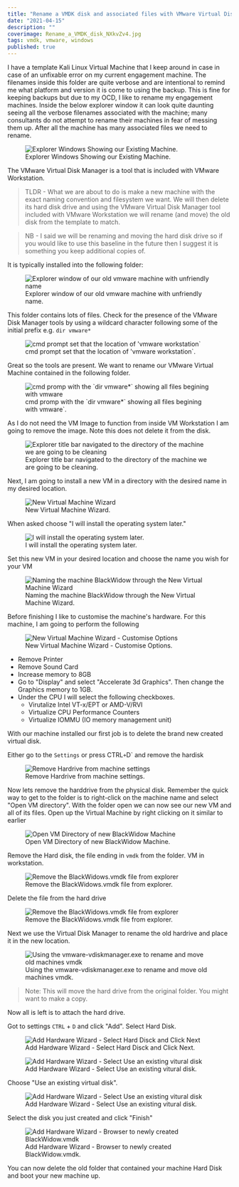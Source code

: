 ```yaml
---
title: "Rename a VMDK disk and associated files with VMware Virtual Disk Manager"
date: "2021-04-15"
description: ""
coverimage: Rename_a_VMDK_disk_NXkvZv4.jpg
tags: vmdk, vmware, windows
published: true
---
```

I have a template Kali Linux Virtual Machine that I keep around in case in case of an unfixable error on my current engagement machine. The filenames inside this folder are quite verbose and are intentional to remind me what platform and version it is come to using the backup. This is fine for keeping backups but due to my OCD, I like to rename my engagement machines. Inside the below explorer window it can look quite daunting seeing all the verbose filenames associated with the machine; many consultants do not attempt to rename their machines in fear of messing them up. After all the machine has many associated files we need to rename. 

<figure class="figure text-center col-xs-12 col-sm-12 col-lg-12">
  <img src="2d42660e-1b6f-4ccb-a499-b4ea35c8ad7e.png" class="img-fluid" alt="Explorer Windows Showing our Existing Machine.">
<figcaption class="figure-caption text-center fw-normal text-dark">Explorer Windows Showing our Existing Machine.</figcaption>
</figure>

The VMware Virtual Disk Manager is a tool that is included with VMware Workstation. 

> TLDR - What we are about to do is make a new machine with the exact naming convention and filesystem we want. We will then delete its hard disk drive and using the VMware Virtual Disk Manager tool included with VMware Workstation we will rename (and move) the old disk from the template to match. 

> NB - I said we will be renaming and moving the hard disk drive so if you would like to use this baseline in the future then I suggest it is something you keep additional copies of. 


It is typically installed into the following folder:

<figure class="figure text-center col-xs-12 col-sm-12 col-lg-12">
  <img src="02a92320-760d-4845-916a-e4edc0ab6fdf.png" class="img-fluid" alt="Explorer window of our old vmware machine with unfriendly name">
<figcaption class="figure-caption text-center fw-normal text-dark">Explorer window of our old vmware machine with unfriendly name.</figcaption>
</figure>


This folder contains lots of files. Check for the presence of the VMware Disk Manager tools by using a wildcard character following some of the initial prefix e.g.  `dir vmware*`

<figure class="figure text-center col-xs-12 col-sm-12 col-lg-12">
 <img src="6be777e4-da34-4b67-9528-367bbffcd5cb.png" class="img-fluid" alt="cmd prompt set that the location of 'vmware workstation`">
<figcaption class="figure-caption text-center fw-normal text-dark">cmd prompt set that the location of 'vmware workstation`.</figcaption>
</figure>



Great so the tools are present. We want to rename our VMware Virtual Machine contained in the following folder. 

<figure class="figure text-center col-xs-12 col-sm-12 col-lg-12">
 <img src="2a5184cd-9612-41a4-bee7-12ba20938960.png" class="img-fluid" alt="cmd promp with the `dir vmware*` showing all files begining with vmware">
<figcaption class="figure-caption text-center fw-normal text-dark">cmd promp with the `dir vmware*` showing all files begining with vmware`.</figcaption>
</figure>


As I do not need the VM Image to function from inside VM Workstation I am going to remove the image. Note this does not delete it from the disk. 


<figure class="figure text-center col-xs-12 col-sm-12 col-lg-12">
 <img src="a254b426-3829-407b-8d4c-f7a71bb0ba91.png" class="img-fluid" alt="Explorer title bar navigated to the directory of the machine we are going to be cleaning">
<figcaption class="figure-caption text-center fw-normal text-dark">Explorer title bar navigated to the directory of the machine we are going to be cleaning.</figcaption>
</figure>

Next, I am going to install a new VM in a directory with the desired name in my desired location. 

<figure class="figure text-center col-xs-12 col-sm-12 col-lg-12">
 <img src="0dd01745-5d59-4429-8564-dcc8d3cb1ebf.png" class="img-fluid" alt="New Virtual Machine Wizard">
<figcaption class="figure-caption text-center fw-normal text-dark">New Virtual Machine Wizard.</figcaption>
</figure>

When asked choose "I will install the operating system later."

<figure class="figure text-center col-xs-12 col-sm-12 col-lg-12">
 <img src="0d7e254f-af24-47cd-be8f-08eedb7aeaaa.png" class="img-fluid" alt="I will install the operating system later.">
<figcaption class="figure-caption text-center fw-normal text-dark">I will install the operating system later.</figcaption>
</figure>

Set this new VM in your desired location and choose the name you wish for your VM

<figure class="figure text-center col-xs-12 col-sm-12 col-lg-12"> 
<img src="d269f440-83d2-413a-a1d5-b50e8ab33fef.png" class="img-fluid" alt="Naming the machine BlackWidow through the New Virtual Machine Wizard">
<figcaption class="figure-caption text-center fw-normal text-dark">Naming the machine BlackWidow through the New Virtual Machine Wizard.</figcaption>
</figure>


Before finishing I like to customise the machine's hardware. For this machine, I am going to perform the following


<figure class="figure text-center col-xs-12 col-sm-12 col-lg-12"> 
<img src="a9e02412-2cbe-473a-8cab-b30e69d5a07d.png" class="img-fluid" alt="New Virtual Machine Wizard - Customise Options">
<figcaption class="figure-caption text-center fw-normal text-dark">New Virtual Machine Wizard - Customise Options.</figcaption>
</figure>


* Remove Printer
* Remove Sound Card
* Increase memory to 8GB
* Go to "Display" and select "Accelerate 3d Graphics". Then change the Graphics memory to 1GB. 
* Under the CPU I will select the following checkboxes. 
  * Virutalize Intel VT-x/EPT or AMD-V/RVI
  * Virtualize CPU Performance Counters
  * Virtualize IOMMU (IO memory management unit)


With our machine installed our first job is to delete the brand new created virtual disk. 

Either go to the `Settings` or press CTRL` + `D` and remove the hardisk

<figure class="figure text-center col-xs-12 col-sm-12 col-lg-12"> 
<img src="8a3dd6b1-6db2-48ba-9dd6-cccf8e6586b6.png" class="img-fluid" alt="Remove Hardrive from machine settings">
<figcaption class="figure-caption text-center fw-normal text-dark">Remove Hardrive from machine settings.</figcaption>
</figure>

Now lets remove the harddrive from the physical disk. Remember the quick way to get to the folder is to right-click on the machine name and select "Open VM directory". With the folder open we can now see our new VM and all of its files. Open up the Virtual Machine by right clicking on it similar to earlier

<figure class="figure text-center col-xs-12 col-sm-12 col-lg-12"> 
<img src="05d4c2f1-4f1b-4093-b9a4-4a28d1de2c2a.png" class="img-fluid" alt="Open VM Directory of new BlackWidow Machine">
<figcaption class="figure-caption text-center fw-normal text-dark">Open VM Directory of new BlackWidow Machine.</figcaption>
</figure>


Remove the Hard disk, the file ending in `vmdk` from the folder. VM in workstation. 


<figure class="figure text-center col-xs-12 col-sm-12 col-lg-12"> 
<img src="4abdd554-77f8-4e9c-aaad-1ce982df7ff7.png" class="img-fluid" alt="Remove the BlackWidows.vmdk file from explorer">
<figcaption class="figure-caption text-center fw-normal text-dark">Remove the BlackWidows.vmdk file from explorer.</figcaption>
</figure>


Delete the file from the hard drive 

<figure class="figure text-center col-xs-12 col-sm-12 col-lg-12"> 
<img src="e1ff1309-bdda-4c13-ba0f-bdaef6f9f371.png" class="img-fluid" alt="Remove the BlackWidows.vmdk file from explorer">
<figcaption class="figure-caption text-center fw-normal text-dark">Remove the BlackWidows.vmdk file from explorer.</figcaption>
</figure>




Next we use the Virtual Disk Manager to rename the old hardrive and place it in the new location. 

<figure class="figure text-center col-xs-12 col-sm-12 col-lg-12"> 
<img src="727b3493-64b1-4206-b5df-4e4fa84ddb90.png" class="img-fluid" alt="Using the vmware-vdiskmanager.exe to rename and move old machines vmdk">
<figcaption class="figure-caption text-center fw-normal text-dark">Using the vmware-vdiskmanager.exe to rename and move old machines vmdk.</figcaption>
</figure>


> Note: This will move the hard drive from the original folder. You might want to make a copy. 

Now all is left is to attach the hard drive. 

Got to settings `CTRL` + `D` and click "Add". Select Hard Disk.

<figure class="figure text-center col-xs-12 col-sm-12 col-lg-12"> 
<img src="ec12321f-6996-4673-a974-11eccd2a86c1.png" class="img-fluid" alt="Add Hardware Wizard - Select Hard Disck and Click Next">
<figcaption class="figure-caption text-center fw-normal text-dark">Add Hardware Wizard - Select Hard Disck and Click Next.</figcaption>
</figure>


<figure class="figure text-center col-xs-12 col-sm-12 col-lg-12"> 
<img src="6800f692-e604-40a1-8a06-bbdee9ff7904.png" class="img-fluid" alt="Add Hardware Wizard - Select Use an existing vitural disk">
<figcaption class="figure-caption text-center fw-normal text-dark">Add Hardware Wizard - Select Use an existing vitural disk.</figcaption>
</figure>



Choose "Use an existing virtual disk". 

<figure class="figure text-center col-xs-12 col-sm-12 col-lg-12"> 
<img src="81aedfc6-cd7f-48b5-bf5f-e42774157a6c.png" class="img-fluid" alt="Add Hardware Wizard - Select Use an existing vitural disk">
<figcaption class="figure-caption text-center fw-normal text-dark">Add Hardware Wizard - Select Use an existing vitural disk.</figcaption>
</figure>


Select the disk you just created and click "Finish" 

<figure class="figure text-center col-xs-12 col-sm-12 col-lg-12"> 
<img src="996e9216-5c62-4fd9-9da4-cf27af2d52eb.png" class="img-fluid" alt="Add Hardware Wizard - Browser to newly created BlackWidow.vmdk">
<figcaption class="figure-caption text-center fw-normal text-dark">Add Hardware Wizard - Browser to newly created BlackWidow.vmdk.</figcaption>
</figure>


You can now delete the old folder that contained your machine Hard Disk and boot your new machine up.